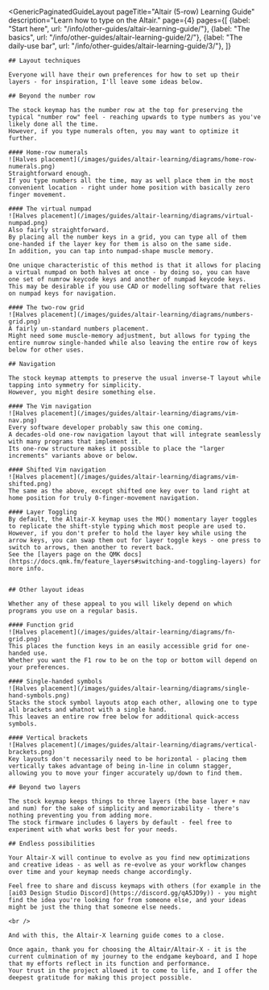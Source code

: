 ---
---


<GenericPaginatedGuideLayout 
	pageTitle="Altair (5-row) Learning Guide"
  description="Learn how to type on the Altair."
  page={4}
  pages={[
    {label: "Start here", url: "/info/other-guides/altair-learning-guide/"},
    {label: "The basics", url: "/info/other-guides/altair-learning-guide/2/"},
    {label: "The daily-use bar", url: "/info/other-guides/altair-learning-guide/3/"},
  ]}
>

  <AltMarkdownRenderer>

    ## Layout techniques

    Everyone will have their own preferences for how to set up their layers - for inspiration, I'll leave some ideas below.  

    ## Beyond the number row

    The stock keymap has the number row at the top for preserving the typical "number row" feel - reaching upwards to type numbers as you've likely done all the time.  
    However, if you type numerals often, you may want to optimize it further.  

    #### Home-row numerals
    ![Halves placement](/images/guides/altair-learning/diagrams/home-row-numerals.png)
    Straightforward enough.  
    If you type numbers all the time, may as well place them in the most convenient location - right under home position with basically zero finger movement.  

    #### The virtual numpad
    ![Halves placement](/images/guides/altair-learning/diagrams/virtual-numpad.png)
    Also fairly straightforward.  
    By placing all the number keys in a grid, you can type all of them one-handed if the layer key for them is also on the same side.  
    In addition, you can tap into numpad-shape muscle memory.  

    One unique characteristic of this method is that it allows for placing a virtual numpad on both halves at once - by doing so, you can have one set of numrow keycode keys and another of numpad keycode keys.  
    This may be desirable if you use CAD or modelling software that relies on numpad keys for navigation.  

    #### The two-row grid
    ![Halves placement](/images/guides/altair-learning/diagrams/numbers-grid.png)
    A fairly un-standard numbers placement.  
    Might need some muscle-memory adjustment, but allows for typing the entire numrow single-handed while also leaving the entire row of keys below for other uses.  

    ## Navigation 

    The stock keymap attempts to preserve the usual inverse-T layout while tapping into symmetry for simplicity.  
    However, you might desire something else.  

    #### The Vim navigation
    ![Halves placement](/images/guides/altair-learning/diagrams/vim-nav.png)
    Every software developer probably saw this one coming.  
    A decades-old one-row navigation layout that will integrate seamlessly with many programs that implement it.  
    Its one-row structure makes it possible to place the "larger increments" variants above or below.  

    #### Shifted Vim navigation
    ![Halves placement](/images/guides/altair-learning/diagrams/vim-shifted.png)
    The same as the above, except shifted one key over to land right at home position for truly 0-finger-movement navigation.  

    #### Layer Toggling
    By default, the Altair-X keymap uses the MO() momentary layer toggles to replicate the shift-style typing which most people are used to.  
    However, if you don't prefer to hold the layer key while using the arrow keys, you can swap them out for layer toggle keys - one press to switch to arrows, then another to revert back.  
    See the [layers page on the QMK docs](https://docs.qmk.fm/feature_layers#switching-and-toggling-layers) for more info.  


    ## Other layout ideas

    Whether any of these appeal to you will likely depend on which programs you use on a regular basis.  

    #### Function grid
    ![Halves placement](/images/guides/altair-learning/diagrams/fn-grid.png)
    This places the function keys in an easily accessible grid for one-handed use.  
    Whether you want the F1 row to be on the top or bottom will depend on your preferences.  

    #### Single-handed symbols
    ![Halves placement](/images/guides/altair-learning/diagrams/single-hand-symbols.png)
    Stacks the stock symbol layouts atop each other, allowing one to type all brackets and whatnot with a single hand.  
    This leaves an entire row free below for additional quick-access symbols.

    #### Vertical brackets
    ![Halves placement](/images/guides/altair-learning/diagrams/vertical-brackets.png)
    Key layouts don't necessarily need to be horizontal - placing them vertically takes advantage of being in-line in column stagger, allowing you to move your finger accurately up/down to find them.  

    ## Beyond two layers

    The stock keymap keeps things to three layers (the base layer + nav and num) for the sake of simplicity and memorizability - there's nothing preventing you from adding more.  
    The stock firmware includes 6 layers by default - feel free to experiment with what works best for your needs.  

    ## Endless possibilities

    Your Altair-X will continue to evolve as you find new optimizations and creative ideas - as well as re-evolve as your workflow changes over time and your keymap needs change accordingly.  

    Feel free to share and discuss keymaps with others (for example in the [ai03 Design Studio Discord](https://discord.gg/qA5JD9y)) - you might find the idea you're looking for from someone else, and your ideas might be just the thing that someone else needs.  

    <br />

    And with this, the Altair-X learning guide comes to a close.  
      
    Once again, thank you for choosing the Altair/Altair-X - it is the current culmination of my journey to the endgame keyboard, and I hope that my efforts reflect in its function and performance.  
    Your trust in the project allowed it to come to life, and I offer the deepest gratitude for making this project possible.  
    
  </AltMarkdownRenderer>
			
</GenericPaginatedGuideLayout>



